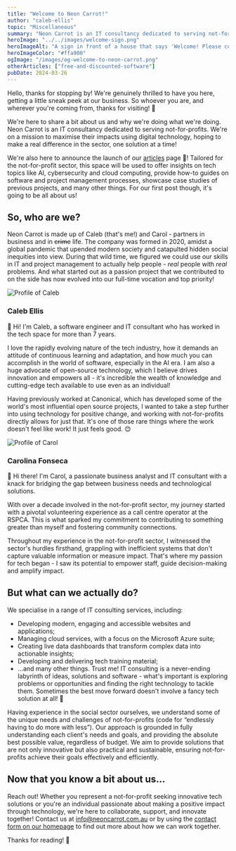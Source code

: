 ```yaml
---
title: "Welcome to Neon Carrot!"
author: "caleb-ellis"
topic: "Miscellaneous"
summary: "Neon Carrot is an IT consultancy dedicated to serving not-for-profits. We're on a mission to transform how not-for-profits harness technology, hoping to make a real difference in the sector, one digital solution at a time. Get in touch and explore how we can achieve great things together!"
heroImage: "../../images/welcome-sign.png"
heroImageAlt: "A sign in front of a house that says 'Welcome! Please come in'"
heroImageColor: "#ffa900"
ogImage: "/images/og-welcome-to-neon-carrot.png"
otherArticles: ["free-and-discounted-software"]
pubDate: 2024-03-26
---
```




Hello, thanks for stopping by! We're genuinely thrilled to have you here, getting a little sneak peek at our business. So whoever you are, and wherever you're coming from, thanks for visiting! 🙏

We're here to share a bit about us and why we're doing what we're doing. Neon Carrot is an IT consultancy dedicated to serving not-for-profits. We're on a mission to maximise their impacts using digital technology, hoping to make a real difference in the sector, one solution at a time!

We're also here to announce the launch of our [articles](/articles) page 🚀! Tailored for the not-for-profit sector, this space will be used to offer insights on tech topics like AI, cybersecurity and cloud computing, provide how-to guides on software and project management processes, showcase case studies of previous projects, and many other things. For our first post though, it's going to be all about us!

## So, who are we?

Neon Carrot is made up of Caleb (that's me!) and Carol - partners in business and in ~~crime~~ life. The company was formed in 2020, amidst a global pandemic that upended modern society and catapulted hidden social inequities into view. During that wild time, we figured we could use our skills in IT and project management to actually help people - _real_ people with _real_ problems. And what started out as a passion project that we contributed to on the side has now evolved into our full-time vocation and top priority!

<div class="article-portrait-image center">
  <div class="article-image-wrapper spv-6">
    <Image
      alt="Profile of Caleb"
      class="article-image"
      format="webp"
      height={400}
      loading="lazy"
      src={caleb}
      width={400}
    />
  </div>
</div>
<h3 class="heading-4 center">Caleb Ellis</h3>

👋 Hi! I'm Caleb, a software engineer and IT consultant who has worked in the tech space for more than 7 years.

I love the rapidly evolving nature of the tech industry, how it demands an attitude of continuous learning and adaptation, and how much you can accomplish in the world of software, especially in the AI era. I am also a huge advocate of open-source technology, which I believe drives innovation and empowers all - it's incredible the wealth of knowledge and cutting-edge tech available to use even as an individual!

Having previously worked at Canonical, which has developed some of the world's most influential open source projects, I wanted to take a step further into using technology for positive change, and working with not-for-profits directly allows for just that. It's one of those rare things where the work doesn't feel like work! It just feels good. 😊

<div class="article-portrait-image center">
  <div class="article-image-wrapper spv-6">
    <Image
      alt="Profile of Carol"
      class="article-image"
      format="webp"
      height={400}
      loading="lazy"
      src={carol}
      width={400}
    />
  </div>
</div>
<h3 class="heading-4 center">Carolina Fonseca</h3>

👋 Hi there! I'm Carol, a passionate business analyst and IT consultant with a knack for bridging the gap between business needs and technological solutions.

With over a decade involved in the not-for-profit sector, my journey started with a pivotal volunteering experience as a call centre operator at the RSPCA. This is what sparked my commitment to contributing to something greater than myself and fostering community connections.

Throughout my experience in the not-for-profit sector, I witnessed the sector's hurdles firsthand, grappling with inefficient systems that don't capture valuable information or measure impact. That's where my passion for tech began - I saw its potential to empower staff, guide decision-making and amplify impact.

## But what can we actually do?

We specialise in a range of IT consulting services, including:

- Developing modern, engaging and accessible websites and applications;
- Managing cloud services, with a focus on the Microsoft Azure suite;
- Creating live data dashboards that transform complex data into actionable insights;
- Developing and delivering tech training material;
- …and many other things. Trust me! IT consulting is a never-ending labyrinth of ideas, solutions and software - what's important is exploring problems or opportunities and finding the right technology to tackle them. Sometimes the best move forward doesn't involve a fancy tech solution at all! 🫣

Having experience in the social sector ourselves, we understand some of the unique needs and challenges of not-for-profits (code for “endlessly having to do more with less”). Our approach is grounded in fully understanding each client's needs and goals, and providing the absolute best possible value, regardless of budget. We aim to provide solutions that are not only innovative but also practical and sustainable, ensuring not-for-profits achieve their goals effectively and efficiently.

## Now that you know a bit about us…

Reach out! Whether you represent a not-for-profit seeking innovative tech solutions or you're an individual passionate about making a positive impact through technology, we're here to collaborate, support, and innovate together! Contact us at [info@neoncarrot.com.au](mailto:info@neoncarrot.com.au) or by using the [contact form on our homepage](/#contact) to find out more about how we can work together.

Thanks for reading! 👋

<div class="article-image-wrapper">
  <figure>
    <Picture
      alt="Small sign in conference room, reading 'Goodbye friends'"
      class="article-image"
      formats={["webp"]}
      height={480}
      loading="lazy"
      sizes="(min-width: 456px) 720px, 412px"
      src={goodbyeFriends}
      width={720}
      widths={[720, 412]}
    />
    <UnsplashAttribution name="Jan Tinneberg" username="craft_ear" />
  </figure>
</div>
